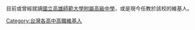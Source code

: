目前或曾經就讀[[國立高雄師範大學附屬高級中學|國立高雄師範大學附屬高級中學]]，或是現今任教於該校的維基人。

[[Category:台灣各高中高職維基人|Category:台灣各高中高職維基人]]
